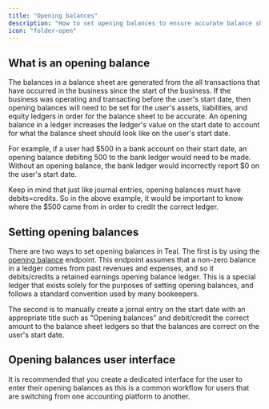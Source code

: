 ```yaml
---
title: "Opening balances"
description: "How to set opening balances to ensure accurate balance sheets."
icon: "folder-open"
---
```


## What is an opening balance

The balances in a balance sheet are generated from the all transactions that have occurred in the business since the 
start of the business. If the business was operating and transacting before the user's start date, 
then opening balances will need to be set for the user's assets, liabilities, and equity ledgers in order 
for the balance sheet to be accurate. An opening balance in a ledger increases the ledger's value on 
the start date to account for what the balance sheet should look like on the user's start date.

For example, if a user had \$500 in a bank account on their start date, an opening balance debiting 500 to 
the bank ledger would need to be made. Without an opening balance, the bank ledger would incorrectly report \$0 on the user's start date.

Keep in mind that just like journal entries, opening balances must have debits=credits. 
So in the above example, it would be important to know where the \$500 came from in order to credit the correct ledger.

## Setting opening balances

There are two ways to set opening balances in Teal. The first is by using the [opening balance](/api-reference/ledgers/set_opening_balance) 
endpoint. This endpoint assumes that a non-zero balance in a ledger comes from past revenues and expenses, and so it debits/credits
a retained earnings opening balance ledger. This is a special ledger that exists solely for the purposes of setting opening balances, and 
follows a standard convention used by many bookeepers.

The second is to manually create a jornal entry on the start date with an appropriate title such as "Opening balances" and 
debit/credit the correct amount to the balance sheet ledgers so that the balances are correct on the user's start date.

## Opening balances user interface

It is recommended that you create a dedicated interface for the user to enter their opening balances as this is a common workflow for users 
that are switching from one accounting platform to another. 
